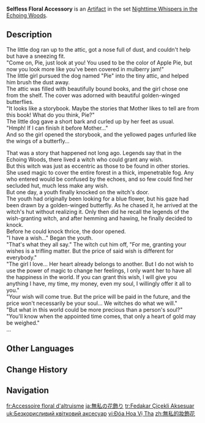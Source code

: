 {{Artifact Infobox
|image = Item Selfless Floral Accessory.png
|set   = Nighttime Whispers in the Echoing Woods
|piece = Flower of Life
}}
{{Description|A brooch that the witch in the tale wore. As with the other ornaments she loved, this was characterized by butterfly-like shapes.}}
'''Selfless Floral Accessory''' is an [[Artifact]] in the set [[Nighttime Whispers in the Echoing Woods]].

==Description==
The little dog ran up to the attic, got a nose full of dust, and couldn't help but have a sneezing fit.<br>
"Come on, Pie, just look at you! You used to be the color of Apple Pie, but now you look more like you've been covered in mulberry jam!"<br>
The little girl pursued the dog named "Pie" into the tiny attic, and helped him brush the dust away.<br>
The attic was filled with beautifully bound books, and the girl chose one from the shelf. The cover was adorned with beautiful golden-winged butterflies.<br>
"It looks like a storybook. Maybe the stories that Mother likes to tell are from this book! What do you think, Pie?"<br>
The little dog gave a short bark and curled up by her feet as usual.<br>
"Hmph! If I can finish it before Mother..."<br>
And so the girl opened the storybook, and the yellowed pages unfurled like the wings of a butterfly...

That was a story that happened not long ago. Legends say that in the Echoing Woods, there lived a witch who could grant any wish.<br>
But this witch was just as eccentric as those to be found in other stories. She used magic to cover the entire forest in a thick, impenetrable fog. Any who entered would be confused by the echoes, and so few could find her secluded hut, much less make any wish.<br>
But one day, a youth finally knocked on the witch's door.<br>
The youth had originally been looking for a blue flower, but his gaze had been drawn by a golden-winged butterfly. As he chased it, he arrived at the witch's hut without realizing it. Only then did he recall the legends of the wish-granting witch, and after hemming and hawing, he finally decided to knock.<br>
Before he could knock thrice, the door opened.<br>
"I have a wish..." Began the youth.<br>
"That's what they all say." The witch cut him off, "For me, granting your wishes is a trifling matter. But the price of said wish is different for everybody."<br>
"The girl I love... Her heart already belongs to another. But I do not wish to use the power of magic to change her feelings, I only want her to have all the happiness in the world. If you can grant this wish, I will give you anything I have, my time, my money, even my soul, I willingly offer it all to you."<br>
"Your wish will come true. But the price will be paid in the future, and the price won't necessarily be your soul... We witches do what we will."<br>
"But what in this world could be more precious than a person's soul?"<br>
"You'll know when the appointed time comes, that only a heart of gold may be weighed."<br>
...

==Other Languages==
{{Other Languages
|en       = Selfless Floral Accessory
|zhs      = 无私的妆饰花
|zhs_rm   = 
|zht      = 無私的妝飾花
|zht_rm   = 
|zh_tl    = 
|ja       = 無私の花飾り
|ja_rm    = Mushi no Hanakazari
|ja_tl    = Selfless Floral Accessory
|ko       = 이타적인 꽃 장식
|ko_rm    = 
|ko_tl    = 
|es       = Flor Ornamental de la Abnegación
|es_tl    = Ornamental Flower of Abnegation
|fr       = Accessoire floral d'altruisme
|fr_tl    = Floral Accessory of Altruism
|ru       = Бескорыстный цветок
|ru_tl    = Selfless Flower
|th       = Selfless Floral Accessory
|vi       = Đóa Hoa Vị Tha
|vi_tl    = 
|de       = Selbstloser Blumenschmuck
|de_tl    = Selfless Floral Decoration
|id       = Selfless Floral Accessory
|pt       = Flor Altruísta
|pt_tl    = 
|tr       = Fedakar Çiçekli Aksesuar
|tr_tl    = 
|it       = Accessorio floreale altruista
|it_tl    = Selfless Floral Accessory
}}

==Change History==
{{Change History|4.3}}

==Navigation==
{{Artifact Set Navbox|Nighttime Whispers in the Echoing Woods}}

[[fr:Accessoire floral d'altruisme]]
[[ja:無私の花飾り]]
[[tr:Fedakar Çiçekli Aksesuar]]
[[uk:Безкорисливий квітковий аксесуар]]
[[vi:Đóa Hoa Vị Tha]]
[[zh:無私的妝飾花]]